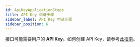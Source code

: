 ```yaml
---
id: ApiKeyApplicationSteps
title: API Key 申请步骤
sidebar_label: API Key 申请步骤
sidebar_position: 6
---
```


接口可能需要用户的 **API Key**。如何创建 API Key，请参考[此指南](https://xtsupport.zendesk.com/hc/zh-cn/articles/900006868163-%E5%A6%82%E4%BD%95%E7%94%B3%E8%AF%B7API%E4%BA%A4%E6%98%93-%E5%A6%82%E4%BD%95%E5%88%9B%E5%BB%BAAPI%E5%AF%86%E9%92%A5-)。